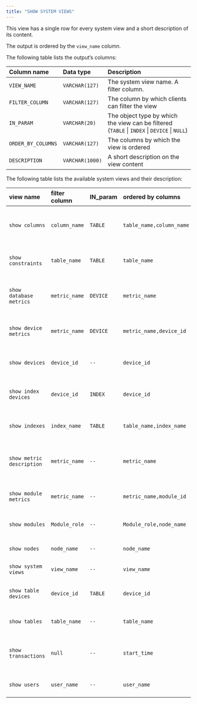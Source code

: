 ```yaml
---
title: "SHOW SYSTEM VIEWS"
---
```


This view has a single row for every system view and a short description of its content.

The output is ordered by the `view_name` column.

The following table lists the output’s columns:

| Column name        | Data type       | Description                                                                                  |
| :----------------- | :-------------- | :------------------------------------------------------------------------------------------- |
| `VIEW_NAME`        | `VARCHAR(127)`  | The system view name. A filter column.                                                       |
| `FILTER_COLUMN`    | `VARCHAR(127)`  | The column by which clients can filter the view                                              |
| `IN_PARAM`         | `VARCHAR(20)`   | The object type by which the view can be filtered (`TABLE` \| `INDEX` \| `DEVICE` \| `NULL`) |
| `ORDER_BY_COLUMNS` | `VARCHAR(127)`  | The columns by which the view is ordered                                                     |
| `DESCRIPTION`      | `VARCHAR(1000)` | A short description on the view content                                                      |

The following table lists the available system views and their description:

| view name                 | filter column | IN_param | ordered by columns       | description                                         |
| :------------------------ | :------------ | :------- | :----------------------- | :-------------------------------------------------- |
| `show columns`            | `column_name` | `TABLE`  | `table_name,column_name` | show the columns of all the tables in the database  |
| `show constraints`        | `table_name`  | `TABLE`  | `table_name`             | show all the constraints in the database            |
| `show database metrics`   | `metric_name` | `DEVICE` | `metric_name`            | shows all the database metrics and their values     |
| `show device metrics`     | `metric_name` | `DEVICE` | `metric_name,device_id`  | show all the devices metrics and their values       |
| `show devices`            | `device_id`   | `--`     | `device_id`              | show all the devices of the database                |
| `show index devices`      | `device_id`   | `INDEX`  | `device_id`              | show all the devices of a specific index            |
| `show indexes`            | `index_name`  | `TABLE`  | `table_name,index_name`  | show all the indexes in the database                |
| `show metric description` | `metric_name` | `--`     | `metric_name`            | show all the database metrics and their description |
| `show module metrics`     | `metric_name` | `--`     | `metric_name,module_id`  | show all the modules metrics and their values       |
| `show modules`            | `Module_role` | `--`     | `Module_role,node_name`  | show all the modules in the cluster                 |
| `show nodes`              | `node_name`   | `--`     | `node_name`              | show all the nodes in the cluster                   |
| `show system views`       | `view_name`   | `--`     | `view_name`              | show this view                                      |
| `show table devices`      | `device_id`   | `TABLE`  | `device_id`              | show the devices of a specific table                |
| `show tables`             | `table_name`  | `--`     | `table_name`             | show all the tables in the database                 |
| `show transactions`       | `null`        | `--`     | `start_time`             | show all the active transactions in the database    |
| `show users`              | `user_name`   | `--`     | `user_name`              | show all the users in the database                  |